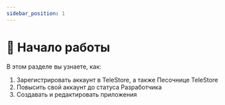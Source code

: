 ```yaml
---
sidebar_position: 1
---
```


# 🏁 Начало работы

В этом разделе вы узнаете, как:
1. Зарегистрировать аккаунт в TeleStore, а также Песочнице TeleStore
2. Повысить свой аккаунт до статуса Разработчика
3. Создавать и редактировать приложения
